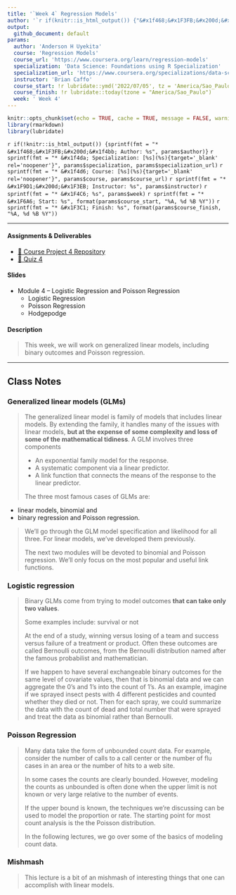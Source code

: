 ```yaml
---
title: '`Week 4` Regression Models'
author: '`r if(knitr::is_html_output()) {"&#x1f468;&#x1F3FB;&#x200d;&#x1f4bb; Anderson H Uyekita"} else {NULL}`'
output:
  github_document: default
params:
  author: 'Anderson H Uyekita'
  course: 'Regression Models'
  course_url: 'https://www.coursera.org/learn/regression-models'
  specialization: 'Data Science: Foundations using R Specialization'
  specialization_url: 'https://www.coursera.org/specializations/data-science-foundations-r'
  instructor: 'Brian Caffo'
  course_start: !r lubridate::ymd('2022/07/05', tz = 'America/Sao_Paulo')
  course_finish: !r lubridate::today(tzone = "America/Sao_Paulo")
  week: ' Week 4'
---
```


```r
knitr::opts_chunk$set(echo = TRUE, cache = TRUE, message = FALSE, warning = FALSE)
library(rmarkdown)
library(lubridate)
```

`r if(!knitr::is_html_output()) {sprintf(fmt = "* &#x1f468;&#x1F3FB;&#x200d;&#x1f4bb; Author: %s", params$author)}`
`r sprintf(fmt = "* &#x1f4da; Specialization: [%s](%s){target='_blank' rel='noopener'}", params$specialization, params$specialization_url)`
`r sprintf(fmt = "* &#x1f4d6; Course: [%s](%s){target='_blank' rel='noopener'}", params$course, params$course_url)`
    `r sprintf(fmt = "* &#x1F9D1;&#x200d;&#x1F3EB; Instructor: %s", params$instructor)`
`r sprintf(fmt = "* &#x1F4C6; %s", params$week)`
    `r sprintf(fmt = "* &#x1F6A6; Start: %s", format(params$course_start, "%A, %d %B %Y"))`
    `r sprintf(fmt = "* &#x1F3C1; Finish: %s", format(params$course_finish, "%A, %d %B %Y"))`

--------------------------------------------------------------------------------

#### Assignments & Deliverables

* [&#x1F680; Course Project 4 Repository](https://github.com/AndersonUyekita/regression-models_course-project-4)
* [&#x1F4DD; Quiz 4](./quiz-4_regression-models.md)

#### Slides

* Module 4 -- Logistic Regression and Poisson Regression
    * Logistic Regression
    * Poisson Regression
    * Hodgepodge

#### Description

> This week, we will work on generalized linear models, including binary outcomes and Poisson regression.

--------------------------------------------------------------------------------

## Class Notes

### Generalized linear models (GLMs)

>The generalized linear model is family of models that includes linear models. By extending the family, it handles many of the issues with linear models, **but at the expense of some complexity and loss of some of the mathematical tidiness**. A GLM involves three components
>
> * An exponential family model for the response.
> * A systematic component via a linear predictor.
> * A link function that connects the means of the response to the linear predictor.
>
> The three most famous cases of GLMs are:

* linear models, binomial and
* binary regression and Poisson regression.

>We’ll go through the GLM model specification and likelihood for all three. For linear models, we’ve developed them previously.
>
>The next two modules will be devoted to binomial and Poisson regression. We’ll only focus on the most popular and useful link functions.

### Logistic regression

>Binary GLMs come from trying to model outcomes **that can take only two values**.
>
>Some examples include: survival or not
>
>At the end of a study, winning versus losing of a team and success versus failure of a treatment or product. Often these outcomes are called Bernoulli outcomes, from the Bernoulli distribution named after the famous probabilist and mathematician.
>
>If we happen to have several exchangeable binary outcomes for the same level of covariate values, then that is binomial data and we can aggregate the 0’s and 1’s into the count of 1’s. As an example, imagine if we sprayed insect pests with 4 different pesticides and counted whether they died or not. Then for each spray, we could summarize the data with the count of dead and total number that were sprayed and treat the data as binomial rather than Bernoulli.
















### Poisson Regression

>Many data take the form of unbounded count data. For example, consider the number of calls to a call center or the number of flu cases in an area or the number of hits to a web site.
>
>In some cases the counts are clearly bounded. However, modeling the counts as unbounded is often done when the upper limit is not known or very large relative to the number of events.
>
>If the upper bound is known, the techniques we’re discussing can be used to model the proportion or rate. The starting point for most count analysis is the the Poisson distribution.
>
>In the following lectures, we go over some of the basics of modeling count data.



### Mishmash

> This lecture is a bit of an mishmash of interesting things that one can accomplish with linear models.

